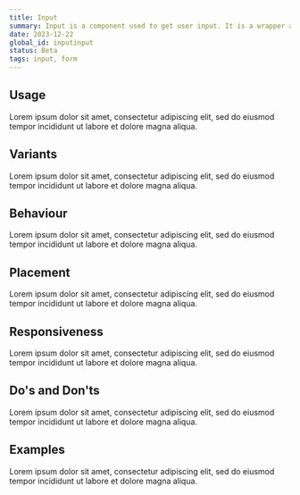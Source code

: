 ```yaml
---
title: Input
summary: Input is a component used to get user input. It is a wrapper around the native input element.
date: 2023-12-22
global_id: inputinput
status: Beta
tags: input, form
---
```


## Usage
Lorem ipsum dolor sit amet, consectetur adipiscing elit, sed do eiusmod tempor incididunt ut labore et dolore magna aliqua.

## Variants
Lorem ipsum dolor sit amet, consectetur adipiscing elit, sed do eiusmod tempor incididunt ut labore et dolore magna aliqua.

## Behaviour
Lorem ipsum dolor sit amet, consectetur adipiscing elit, sed do eiusmod tempor incididunt ut labore et dolore magna aliqua.

## Placement
Lorem ipsum dolor sit amet, consectetur adipiscing elit, sed do eiusmod tempor incididunt ut labore et dolore magna aliqua.

## Responsiveness
Lorem ipsum dolor sit amet, consectetur adipiscing elit, sed do eiusmod tempor incididunt ut labore et dolore magna aliqua.

## Do's and Don'ts
Lorem ipsum dolor sit amet, consectetur adipiscing elit, sed do eiusmod tempor incididunt ut labore et dolore magna aliqua.

## Examples
Lorem ipsum dolor sit amet, consectetur adipiscing elit, sed do eiusmod tempor incididunt ut labore et dolore magna aliqua.